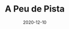 ---
title: A Peu de Pista
slug: a-peu-de-pista
featureImg: img.png
excerpt: Page for the candidacy of J.C. Mitjana for the Catalan Basketball Federation presidential elections.
tech: react, styled-components, typescript
date: 2020-12-10
logoUrl: portfolio/apeudepista.jpeg
projectUrl: https://pre.apeudepista.cat
githubUrl: https://github.com/rogerm95/a-peu-de-pista
---